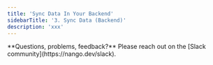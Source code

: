 ```yaml
---
title: 'Sync Data In Your Backend'
sidebarTitle: '3. Sync Data (Backend)'
description: 'xxx'
---
```


<Info>
**Questions, problems, feedback?** Please reach out on the [Slack community](https://nango.dev/slack).
</Info>